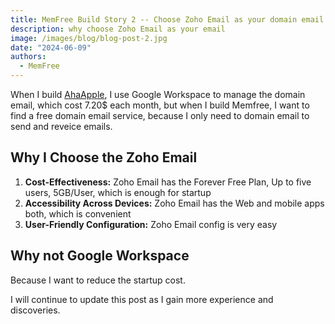 ```yaml
---
title: MemFree Build Story 2 -- Choose Zoho Email as your domain email
description: why choose Zoho Email as your email
image: /images/blog/blog-post-2.jpg
date: "2024-06-09"
authors:
  - MemFree
---
```


When I build [AhaApple](https://www.ahaapple.com/), I use Google Workspace to manage the domain email, which cost 7.20$ each month, but when I build Memfree, I want to find a free domain email service, because I only need to domain email to send and reveice emails.

## Why I Choose the Zoho Email

1. **Cost-Effectiveness:** Zoho Email has the Forever Free Plan, Up to five users, 5GB/User, which is enough for startup
2. **Accessibility Across Devices:** Zoho Email has the Web and mobile apps both, which is convenient
3. **User-Friendly Configuration:** Zoho Email config is very easy


## Why not Google Workspace

Because I want to reduce the startup cost.


I will continue to update this post as I gain more experience and discoveries.